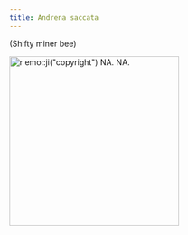 ```yaml
---
title: Andrena saccata
---
```

(Shifty miner bee)

[![`r emo::ji("copyright")` NA. NA.](NA){height=300}](NA)
